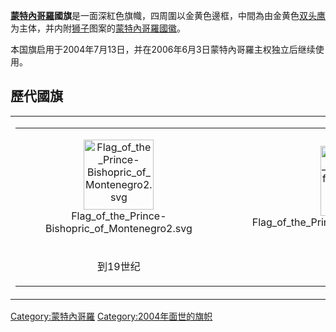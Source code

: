 {{Unreferenced|time=2021-05-06T08:20:12+00:00}}
{{noteta
|G1=地名
}}
{{Infobox flag
| Name = 蒙特內哥羅
| Image = Flag of Montenegro.svg
| Use = 111110
| Proportion = 1:2
| Adoption = 2004年7月13日
| Design = 紅色旗幟，四周圍以金色邊框，中間為[[黑山國徽|國徽]]，即[[双头鹰|双头鹰]]标志。
| Name2 = 蒙特內哥羅
| Image2 = Flag of Montenegro (vertical).svg
| Use2 = 111110
| Proportion2 = 2:1
| Adoption2 = 2004年7月13日
| Design2 = 紅色旗幟，四周圍以金色邊框，中間為[[黑山國徽|國徽]]，即[[双头鹰|双头鹰]]标志。
| Image3 = Standard of the President of Montenegro.svg
| Use3 = 010000
| Proportion3 = 1:1
| Adoption3 = 2004年7月13日
| Design3 = [[黑山总统|总统旗]]
| Image4 = Flag_of_the_Navy_of_Montenegro.svg
| Use4 = 000001
| Proportion4 = 2:5
| Adoption4 = 2010年7月22日
| Design4= [[军舰旗|军舰旗]]
}}

'''[[蒙特內哥羅|蒙特內哥羅]]國旗'''是一面深紅色旗幟，四周圍以金黄色邊框，中間為由金黄色[[双头鹰|双头鹰]]为主体，并内附[[狮子|狮子]]图案的[[蒙特內哥羅國徽|蒙特內哥羅國徽]]。

本国旗启用于2004年7月13日，并在2006年6月3日蒙特內哥羅主权独立后继续使用。

== 歷代國旗 ==

{{flag gallery 
|File:Flag of the Prince-Bishopric of Montenegro2.svg|{{le|蒙特內哥羅采邑主教區|Prince-Bishopric of Montenegro}}（1516年—1852年）
|File:Flag of Montenegro (1767-1773).svg|[[蒙特內哥羅公國|蒙特內哥羅公國]]（1767年－1773年）
|File:Flag of the Principality of Montenegro.svg|[[蒙特內哥羅公國|蒙特內哥羅公國]]（1852年－1876年）
|File:Flag of the Kingdom of Montenegro.svg|[[蒙特內哥羅王國|蒙特內哥羅王國]]（1910年－1918年）
|File:Flag of Montenegro (people's flag until 1905 Constitution).svg|[[蒙特內哥羅王國|蒙特內哥羅王國]]（1905年宪法规定的人民国旗）
|File:Flag of Montenegro (1941-1944).svg|[[蒙特內哥羅王國|蒙特內哥羅王國]] (1905年-1918年/1921年)
|File:Flag of SR Montenegro.svg|[[蒙特內哥羅社會主義共和國|蒙特內哥羅社會主義共和國]] (1946年-1991年/1993年)
|File:Propose flag of Montenegro.svg|[[黑山共和國_(1992–2006)|蒙特內哥羅共和國]] (1993年-2004年7月),比例 1：2草案
|File:Flag of Montenegro (1994-2004, with coat of arms).svg|[[黑山共和國_(1992–2006)|蒙特內哥羅共和國]] (1993年-2004年7月),比例 1：2
|File:Flag of Montenegro (1993-2004).svg|[[黑山共和國_(1992–2006)|蒙特內哥羅共和國]] (1993年-2004年7月),比例 1：3
}}
{| class="wikitable" cellpadding="0" cellspacing="0" style="margin:auto; border:1px solid #ccc; background:#fff;"
|-
|
{| class="wikitable" cellspacing="3" cellpadding="3" style="background:#fff;"
|-
| style="width:180px; text-align:center;" | [[File:Flag_of_the_Prince-Bishopric_of_Montenegro2.svg|112px]]
| style="width:180px; text-align:center;" | [[File:Flag_of_the_Principality_of_Montenegro.svg|112px]]
| style="width:180px; text-align:center;" | [[File:Flag_of_the_Kingdom_of_Montenegro.svg|112px]]
| style="width:180px; text-align:center;" | [[File:Flag_of_Montenegro_(1941-1944).svg|112px]]
| style="width:180px; text-align:center;" | [[File:Flag_of_SR_Montenegro.svg|112px]]
| style="width:180px; text-align:center;" | [[File:Flag_of_Serbia_(1992–2004).svg|112px]]
| style="width:180px; text-align:center;" | [[File:Flag_of_Montenegro_(1993-2004).svg|112px]]
| style="width:180px; text-align:center;" | [[File:Flag_of_Montenegro.svg|112px]]
|-
 |align=center | 到19世纪
| align=center | 1852-1905
| align=center | 1905-1918
| align=center | 1905–1918/1941–1944
| align=center | 1946–1992
| align=center | 1992–1994
| align=center | 1994–2004
| align=center | 2004–至今
|}
|}


{{欧洲题目|国旗}}
{{flag-stub}}

[[Category:蒙特內哥羅|Category:蒙特內哥羅]]

[[Category:2004年面世的旗帜|Category:2004年面世的旗帜]]
